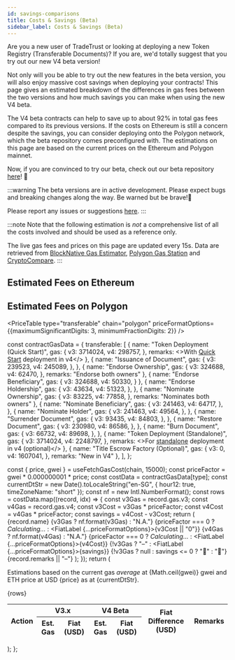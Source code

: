 ```yaml
---
id: savings-comparisons
title: Costs & Savings (Beta)
sidebar_label: Costs & Savings (Beta)
---
```



Are you a new user of TradeTrust or looking at deploying a new Token Registry (Transferable Documents)? If you are, we'd totally suggest that you try out our new V4 beta version!

Not only will you be able to try out the new features in the beta version, you will also enjoy massive cost savings when deploying your contracts!
This page gives an estimated breakdown of the differences in gas fees between the two versions and how much savings you can make when using the new V4 beta.

The V4 beta contracts can help to save up to about 92% in total gas fees compared to its previous versions.
If the costs on Ethereum is still a concern despite the savings, you can consider deploying onto the Polygon network, which the beta repository comes preconfigured with.
The estimations on this page are based on the current prices on the Ethereum and Polygon mainnet.

Now, if you are convinced to try our beta, check out our beta repository [here](https://github.com/Open-Attestation/token-registry/tree/beta)! 🎉

:::warning
The beta versions are in active development. Please expect bugs and breaking changes along the way. Be warned but be brave!💪

Please report any issues or suggestions [here](https://github.com/Open-Attestation/token-registry/issues).
:::

:::note
Note that the following estimation is _not_ a comprehensive list of all the costs involved and should be used as a reference only.

The live gas fees and prices on this page are updated every 15s. Data are retrieved from [BlockNative Gas Estimator](https://www.blocknative.com/gas-estimator), [Polygon Gas Station](https://polygon.technology) and [CryptoCompare](https://www.cryptocompare.com/).
:::

## Estimated Fees on Ethereum

<PriceTable type="transferable" chain="ethereum" />

## Estimated Fees on Polygon

<PriceTable type="transferable" chain="polygon" priceFormatOptions={{maximumSignificantDigits: 3, minimumFractionDigits: 2}} />


const contractGasData = {
  transferable: [
    {
      name: "Token Deployment (Quick Start)",
      gas: {
        v3: 3714024,
        v4: 298757,
      },
      remarks: <>With <a href="https://github.com/Open-Attestation/token-registry/tree/beta#quick-start" target="_blank">Quick Start</a> deployment in v4</>
    },
    {
      name: "Issuance of Document",
      gas: {
        v3: 239523,
        v4: 245089,
      },
    },
    {
      name: "Endorse Ownership",
      gas: {
        v3: 324688,
        v4: 62470,
      },
      remarks: "Endorse both owners"
    },
    {
      name: "Endorse Beneficiary",
      gas: {
        v3: 324688,
        v4: 50330,
      }
    },
    {
      name: "Endorse Holdership",
      gas: {
        v3: 43634,
        v4: 51323,
      },
    },
    {
      name: "Nominate Ownership",
      gas: {
        v3: 83225,
        v4: 77858,
      },
      remarks: "Nominates both owners"
    },
    {
      name: "Nominate Beneficiary",
      gas: {
        v3: 241463,
        v4: 64717,
      },
    },
    {
      name: "Nominate Holder",
      gas: {
        v3: 241463,
        v4: 49564,
      },
    },
    {
      name: "Surrender Document",
      gas: {
        v3: 93435,
        v4: 84803,
      },
    },
    {
      name: "Restore Document",
      gas: {
        v3: 230980,
        v4: 86586,
      },
    },
    {
      name: "Burn Document",
      gas: {
        v3: 66732,
        v4: 89698,
      },
    },
    {
      name: "Token Deployment (Standalone)",
      gas: {
        v3: 3714024,
        v4: 2248797,
      },
      remarks: <>For <a href="https://github.com/Open-Attestation/token-registry/tree/beta#stand-alone-contract" target="_blank">standalone</a> deployment in v4 (optional)</>
    },
    {
      name: "Title Escrow Factory (Optional)",
      gas: {
        v3: 0,
        v4: 1607041,
      },
      remarks: "New in V4"
    },
  ],
};

  const { price, gwei } = useFetchGasCost(chain, 15000);
  const priceFactor = gwei * 0.000000001 * price;
  const costData = contractGasData[type];
  const currentDtStr = new Date().toLocaleString("en-SG", { hour12: true, timeZoneName: "short" });
  const nf = new Intl.NumberFormat();
  const rows = costData.map((record, idx) => {
    const v3Gas = record.gas.v3;
    const v4Gas = record.gas.v4;
    const v3Cost = v3Gas * priceFactor;
    const v4Cost = v4Gas * priceFactor;
    const savings = v4Cost - v3Cost;
    return (
      <tr key={idx}>
        <td>{record.name}</td>
        <td> {v3Gas ? nf.format(v3Gas) : "N.A."}</td>
        <td>{priceFactor === 0 ? <em>Calculating...</em> :
          <FiatLabel {...priceFormatOptions}>{v3Cost || "0"}</FiatLabel>}</td>
        <td> {v4Gas ? nf.format(v4Gas) : "N.A."}</td>
        <td>{priceFactor === 0 ? <em>Calculating...</em> :
          <FiatLabel {...priceFormatOptions}>{v4Cost}</FiatLabel>}</td>
        <td align="center">
            {!v3Gas ? "–" : <FiatLabel {...priceFormatOptions}>{savings}</FiatLabel>}
            {!v3Gas ? null : savings <= 0 ? "🔻" : "🔺"}
        </td>
        <td>{record.remarks || "–"}</td>
      </tr>
    );
  });
  return (
    <div>
      <p>
        Estimations based on the current
        gas <em>average</em> at <BoxTag>{Math.ceil(gwei)} gwei</BoxTag> and ETH price
        at USD <BoxTag><FiatLabel>{price}</FiatLabel></BoxTag> as at {currentDtStr}.
      </p>
      <table>
        <thead>
        <tr>
          <th rowSpan="2">Action</th>
          <th colSpan="2">V3.x</th>
          <th colSpan="2">V4 Beta</th>
          <th rowSpan="2">Fiat Difference (USD)</th>
          <th rowSpan="2">Remarks</th>
        </tr>
        <tr>
          <th>Est. Gas</th>
          <th>Fiat (USD)</th>
          <th>Est. Gas</th>
          <th>Fiat (USD)</th>
        </tr>
        </thead>
        <tbody>{rows}</tbody>
      </table>
    </div>
  );
};
